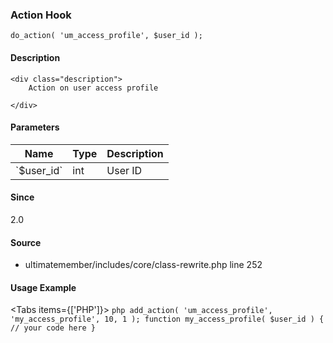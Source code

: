 
### Action Hook    
    
```
do_action( 'um_access_profile', $user_id );
```

#### Description
    <div class="description">
        Action on user access profile
 
    </div>

#### Parameters
            
<table className="table-auto mt-2 border dark:border-gray-500 p-5 text-sm text-left">
<thead>
<tr>
<th  className="px-3">Name</th>
<th  className="px-3">Type</th>
<th  className="px-3">Description</th>
</tr>
</thead>
<tbody>
               <tr >
               <td className="px-3 py-2">`$user_id`</td>
               <td className="px-3 py-2">int</td>
               <td className="px-3 py-2 text-sm">User ID</td>
               </tr>
</tbody>
</table>

#### Since
<div class="description">
2.0
</div>

#### Source
  - <Link href="/developer/files/includes-core-class-rewrite#source-view.252">ultimatemember/includes/core/class-rewrite.php</Link> <Link href="/developer/files/includes-core-class-rewrite#source-view.252">line 252</Link>



#### Usage Example

<Tabs items={['PHP']}>
    <Tab>
    ```php
    add_action( 'um_access_profile', 'my_access_profile', 10, 1 );
 function my_access_profile( $user_id ) {
     // your code here
 }
    ```
    </Tab>
</Tabs>